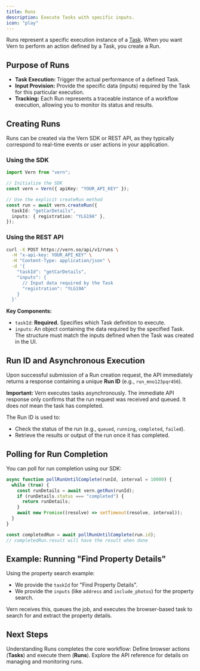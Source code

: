 ```yaml
---
title: Runs
description: Execute Tasks with specific inputs.
icon: "play"
---
```


Runs represent a specific execution instance of a [Task](/essentials/tasks). When you want Vern to perform an action defined by a Task, you create a Run.

## Purpose of Runs

- **Task Execution:** Trigger the actual performance of a defined Task.
- **Input Provision:** Provide the specific data (inputs) required by the Task for this particular execution.
- **Tracking:** Each Run represents a traceable instance of a workflow execution, allowing you to monitor its status and results.

## Creating Runs

Runs can be created via the Vern SDK or REST API, as they typically correspond to real-time events or user actions in your application.

### Using the SDK

```typescript
import Vern from "vern";

// Initialize the SDK
const vern = Vern({ apiKey: "YOUR_API_KEY" });

// Use the explicit createRun method
const run = await vern.createRun({
  taskId: "getCarDetails",
  inputs: { registration: "YLG19A" },
});
```

### Using the REST API

```bash
curl -X POST https://vern.so/api/v1/runs \
  -H "x-api-key: YOUR_API_KEY" \
  -H "Content-Type: application/json" \
  -d '{
    "taskId": "getCarDetails",
    "inputs": {
      // Input data required by the Task
      "registration": "YLG19A"
    }
  }'
```

**Key Components:**

- `taskId`: **Required.** Specifies which Task definition to execute.
- `inputs`: An object containing the data required by the specified Task. The structure must match the inputs defined when the Task was created in the UI.

## Run ID and Asynchronous Execution

Upon successful submission of a Run creation request, the API immediately returns a response containing a unique **Run ID** (e.g., `run_mno123pqr456`).

**Important:** Vern executes tasks asynchronously. The immediate API response only confirms that the run request was received and queued. It does _not_ mean the task has completed.

The Run ID is used to:

- Check the status of the run (e.g., `queued`, `running`, `completed`, `failed`).
- Retrieve the results or output of the run once it has completed.

## Polling for Run Completion

You can poll for run completion using our SDK:

```typescript
async function pollRunUntilComplete(runId, interval = 10000) {
  while (true) {
    const runDetails = await vern.getRun(runId);
    if (runDetails.status === "completed") {
      return runDetails;
    }
    await new Promise((resolve) => setTimeout(resolve, interval));
  }
}

const completedRun = await pollRunUntilComplete(run.id);
// completedRun.result will have the result when done
```

## Example: Running "Find Property Details"

Using the property search example:

- We provide the `taskId` for "Find Property Details".
- We provide the `inputs` (like `address` and `include_photos`) for the property search.

Vern receives this, queues the job, and executes the browser-based task to search for and extract the property details.

## Next Steps

Understanding Runs completes the core workflow: Define browser actions (**Tasks**) and execute them (**Runs**). Explore the API reference for details on managing and monitoring runs.
